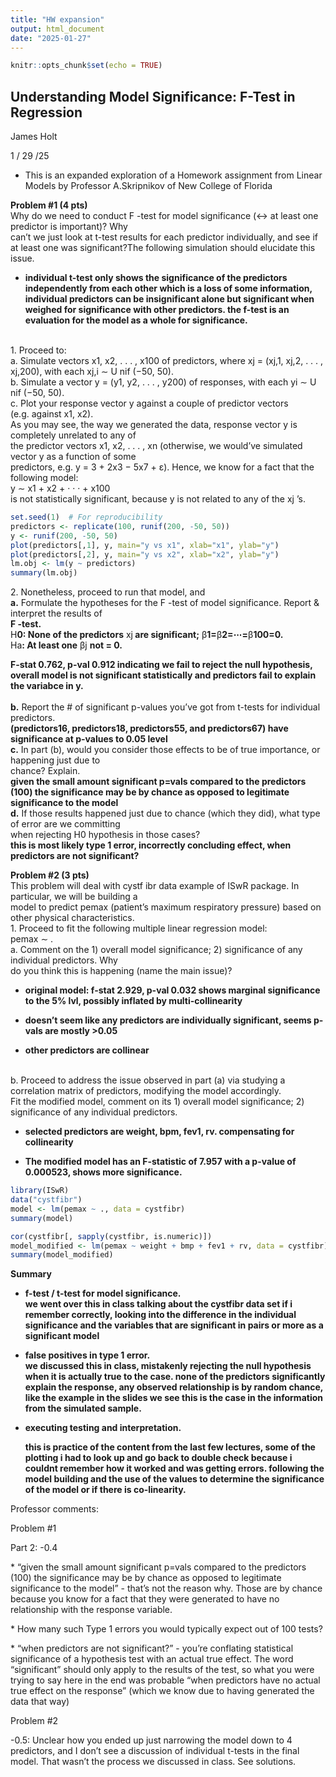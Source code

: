 ```yaml
---
title: "HW expansion"
output: html_document
date: "2025-01-27"
---
```


```r
knitr::opts_chunk$set(echo = TRUE)
```

## Understanding Model Significance: F-Test in Regression

James Holt

1 / 29 /25

-   This is an expanded exploration of a Homework assignment from Linear Models by Professor A.Skripnikov of New College of Florida

**Problem #1 (4 pts)**\
Why do we need to conduct F -test for model significance (↔︎ at least one predictor is important)? Why\
can’t we just look at t-test results for each predictor individually, and see if at least one was significant?The following simulation should elucidate this issue.

-   **individual t-test only shows the significance of the predictors independently from each other which is a loss of some information, individual predictors can be insignificant alone but significant when weighed for significance with other predictors. the f-test is an evaluation for the model as a whole for significance.**

\
1. Proceed to:\
a. Simulate vectors x1, x2, . . . , x100 of predictors, where xj = (xj,1, xj,2, . . . , xj,200), with each xj,i ∼ U nif (−50, 50).\
b. Simulate a vector y = (y1, y2, . . . , y200) of responses, with each yi ∼ U nif (−50, 50).\
c. Plot your response vector y against a couple of predictor vectors (e.g. against x1, x2).\
As you may see, the way we generated the data, response vector y is completely unrelated to any of\
the predictor vectors x1, x2, . . . , xn (otherwise, we would’ve simulated vector y as a function of some\
predictors, e.g. y = 3 + 2x3 − 5x7 + ε). Hence, we know for a fact that the following model:\
y ∼ x1 + x2 + · · · + x100\
is not statistically significant, because y is not related to any of the xj ’s.

```r
set.seed(1)  # For reproducibility
predictors <- replicate(100, runif(200, -50, 50))
y <- runif(200, -50, 50)
plot(predictors[,1], y, main="y vs x1", xlab="x1", ylab="y")
plot(predictors[,2], y, main="y vs x2", xlab="x2", ylab="y")
lm.obj <- lm(y ~ predictors)
summary(lm.obj)

```

2\. Nonetheless, proceed to run that model, and\
**a.** Formulate the hypotheses for the F -test of model significance. Report & interpret the results of\
**F -test.\
**H**0​: None of the predictors** xj**​ are significant;** β**1​=**β**2​=⋯=**β**100​=0.\
**Ha**: At least one** βj **not ​= 0.**

**F-stat 0.762, p-val 0.912 indicating we fail to reject the null hypothesis, overall model is not significant statistically and predictors fail to explain the variabce in y.\
**\
**b.** Report the \# of significant p-values you’ve got from t-tests for individual predictors.\
**(predictors16, predictors18, predictors55, and predictors67) have significance at p-values to 0.05 level**\
**c.** In part (b), would you consider those effects to be of true importance, or happening just due to\
chance? Explain.\
**given the small amount significant p=vals compared to the predictors (100) the significance may be by chance as opposed to legitimate significance to the model\
d.** If those results happened just due to chance (which they did), what type of error are we committing\
when rejecting H0 hypothesis in those cases?\
**this is most likely type 1 error, incorrectly concluding effect, when predictors are not significant?**

**Problem #2 (3 pts)**\
This problem will deal with cystf ibr data example of ISwR package. In particular, we will be building a\
model to predict pemax (patient’s maximum respiratory pressure) based on other physical characteristics.\
1. Proceed to fit the following multiple linear regression model:\
pemax ∼ .\
a. Comment on the 1) overall model significance; 2) significance of any individual predictors. Why\
do you think this is happening (name the main issue)?

-   **original model: f-stat 2.929, p-val 0.032 shows marginal significance to the 5% lvl, possibly inflated by multi-collinearity**

-   **doesn’t seem like any predictors are individually significant, seems p-vals are mostly \>0.05**

-   **other predictors are collinear**

\
b. Proceed to address the issue observed in part (a) via studying a correlation matrix of predictors, modifying the model accordingly.\
Fit the modified model, comment on its 1) overall model significance; 2) significance of any individual predictors.

-   **selected predictors are weight, bpm, fev1, rv. compensating for collinearity**

-   **The modified model has an F-statistic of 7.957 with a p-value of 0.000523, shows more significance.**

```r
library(ISwR)
data("cystfibr")
model <- lm(pemax ~ ., data = cystfibr)
summary(model)

cor(cystfibr[, sapply(cystfibr, is.numeric)])
model_modified <- lm(pemax ~ weight + bmp + fev1 + rv, data = cystfibr)
summary(model_modified)
```

**Summary**

-   **f-test / t-test for model significance.\
    we went over this in class talking about the cystfibr data set if i remember correctly, looking into the difference in the individual significance and the variables that are significant in pairs or more as a significant model**

-   **false positives in type 1 error.\
    we discussed this in class, mistakenly rejecting the null hypothesis when it is actually true to the case. none of the predictors significantly explain the response, any observed relationship is by random chance, like the example in the slides we see this is the case in the information from the simulated sample.**

-   **executing testing and interpretation.**

    **this is practice of the content from the last few lectures, some of the plotting i had to look up and go back to double check because i couldnt remember how it worked and was getting errors. following the model building and the use of the values to determine the significance of the model or if there is co-linearity.**

Professor comments:

Problem #1

Part 2: -0.4

\* "given the small amount significant p=vals compared to the predictors (100) the significance may be by chance as opposed to legitimate significance to the model" - that's not the reason why. Those are by chance because you know for a fact that they were generated to have no relationship with the response variable.

\* How many such Type 1 errors you would typically expect out of 100 tests?

\* "when predictors are not significant?" - you're conflating statistical significance of a hypothesis test with an actual true effect. The word "significant" should only apply to the results of the test, so what you were trying to say here in the end was probable "when predictors have no actual true effect on the response" (which we know due to having generated the data that way)

Problem #2

-0.5: Unclear how you ended up just narrowing the model down to 4 predictors, and I don't see a discussion of individual t-tests in the final model. That wasn't the process we discussed in class. See solutions.
